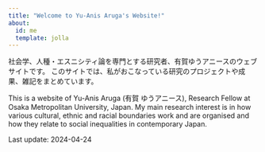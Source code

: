 ```yaml
---
title: "Welcome to Yu-Anis Aruga's Website!"
about:
  id: me
  template: jolla
---
```


:::{#me}

社会学、人種・エスニシティ論を専門とする研究者、有賀ゆうアニースのウェブサイトです。
このサイトでは、私がおこなっている研究のプロジェクトや成果、雑記をまとめています。

This is a website of Yu-Anis Aruga (有賀 ゆうアニース), Research Fellow at Osaka Metropolitan University, Japan. My main research interest is in how various cultural, ethnic and racial boundaries work and are organised and how they relate to social inequalities in contemporary Japan.

Last update: 2024-04-24
:::
